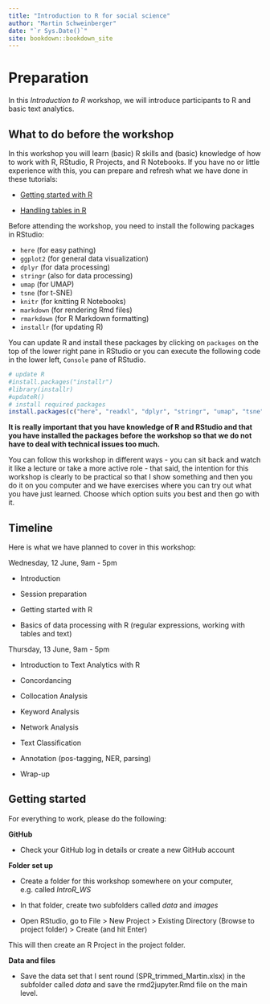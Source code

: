 ```yaml
--- 
title: "Introduction to R for social science"
author: "Martin Schweinberger"
date: "`r Sys.Date()`"
site: bookdown::bookdown_site
---
```


# Preparation


In this *Introduction to R* workshop, we will introduce participants to R and basic text analytics. 

## What to do before the workshop

In this workshop you will learn  (basic) R skills and (basic) knowledge of how to work with R, RStudio, R Projects, and R Notebooks. If you have no or little experience with this, you can prepare and refresh what we have done in these tutorials:

* [Getting started with R](https://slcladal.github.io/intror.html)

* [Handling tables in R](https://slcladal.github.io/table.html)

Before attending the workshop, you need to install the following packages in RStudio:

* `here` (for easy pathing)
* `ggplot2`  (for general data visualization)
* `dplyr` (for data processing)
* `stringr` (also for data processing)
* `umap` (for UMAP)
* `tsne` (for t-SNE)
* `knitr` (for knitting R Notebooks)
* `markdown` (for rendering Rmd files)
* `rmarkdown`  (for R Markdown formatting)
* `installr` (for updating R)


You can update R and install these packages by clicking on `packages` on the top of the lower right pane in RStudio or you can execute the following code in the lower left, `Console` pane of RStudio. 

```r
# update R
#install.packages("installr")
#library(installr)
#updateR()
# install required packages
install.packages(c("here", "readxl", "dplyr", "stringr", "umap", "tsne", "ggplot2", "knitr", "markdown", "rmarkdown", "devtools"), dependencies = T)
```


**It is really important that you have knowledge of R and RStudio and that you have installed the packages before the workshop so that we do not have to deal with technical issues too much.**

You can follow this workshop in different ways - you can sit back and watch it like a lecture or take a more active role - that said, the intention for this workshop is clearly to be practical so that I show something and then you do it on you computer and we have exercises where you can try out what you have just learned. Choose which option suits you best and then go with it. 

## Timeline

Here is what we have planned to cover in this workshop:

Wednesday, 12 June, 9am - 5pm

* Introduction

* Session preparation

* Getting started with R 

* Basics of data processing with R (regular expressions, working with tables and text)

Thursday, 13 June, 9am - 5pm

* Introduction to Text Analytics with R

* Concordancing

* Collocation Analysis

* Keyword Analysis

* Network Analysis

* Text Classification

* Annotation (pos-tagging, NER, parsing)

* Wrap-up



## Getting started

For everything to work, please do the following:

**GitHub**

* Check your GitHub log in details or create a new GitHub account

**Folder set up**

* Create a folder for this workshop somewhere on your computer, e.g. called *IntroR_WS*

* In that folder, create two subfolders called *data* and *images*

* Open RStudio, go to File > New Project > Existing Directory (Browse to project folder) > Create (and hit Enter)

This will then create an R Project in the project folder.

**Data and files**

* Save the data set that I sent round  (SPR_trimmed_Martin.xlsx) in the subfolder called *data* and save the rmd2jupyter.Rmd file on the main level.




